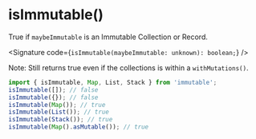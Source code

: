 
# isImmutable()

True if `maybeImmutable` is an Immutable Collection or Record.

<Signature code={`isImmutable(maybeImmutable: unknown): boolean;`} />

Note: Still returns true even if the collections is within a `withMutations()`.

```js
import { isImmutable, Map, List, Stack } from 'immutable';
isImmutable([]); // false
isImmutable({}); // false
isImmutable(Map()); // true
isImmutable(List()); // true
isImmutable(Stack()); // true
isImmutable(Map().asMutable()); // true
```
